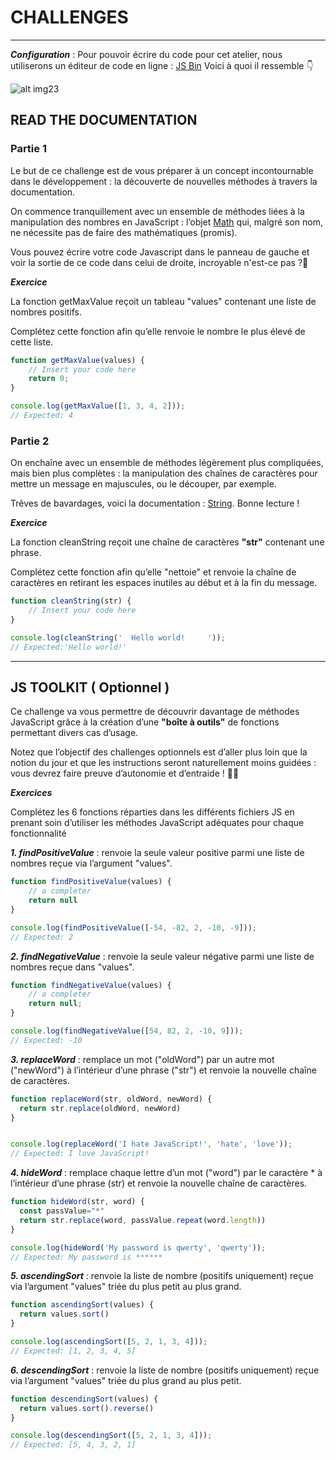 # CHALLENGES
***

***Configuration*** : 
Pour pouvoir écrire du code pour cet atelier, nous utiliserons un éditeur de code en ligne : [JS Bin](https://jsbin.com/?js,console)
Voici à quoi il ressemble 👇

![alt img23](/images/courses/level1/img23.png)

## READ THE DOCUMENTATION

### Partie 1
Le but de ce challenge est de vous préparer à un concept incontournable dans le développement : 
la découverte de nouvelles méthodes à travers la documentation.

On commence tranquillement avec un ensemble de méthodes liées à la manipulation des nombres en JavaScript : 
l’objet [Math](https://developer.mozilla.org/fr/docs/Web/JavaScript/Reference/Global_Objects/Math) qui, malgré son nom, 
ne nécessite pas de faire des mathématiques (promis).

Vous pouvez écrire votre code Javascript dans le panneau de gauche et voir la sortie de ce code dans celui de droite, incroyable n'est-ce pas ?🚀

***Exercice***

La fonction getMaxValue reçoit un tableau "values" contenant une liste de nombres positifs.

Complétez cette fonction afin qu’elle renvoie le nombre le plus élevé de cette liste.

```js
function getMaxValue(values) {
    // Insert your code here
    return 0;
}

console.log(getMaxValue([1, 3, 4, 2]));
// Expected: 4
```


### Partie 2

On enchaîne avec un ensemble de méthodes légèrement plus compliquées, mais bien plus complètes : 
la manipulation des chaînes de caractères pour mettre un message en majuscules, ou le découper, par exemple.

Trêves de bavardages, voici la documentation : [String](https://developer.mozilla.org/fr/docs/Web/JavaScript/Reference/Global_Objects/String). 
Bonne lecture !

***Exercice***

La fonction cleanString reçoit une chaîne de caractères **"str"** contenant une phrase.

Complétez cette fonction afin qu’elle "nettoie" et renvoie la chaîne de caractères en retirant les espaces inutiles au début et à la fin du message.

```js
function cleanString(str) {
    // Insert your code here
}

console.log(cleanString('  Hello world!     '));
// Expected:'Hello world!'
```
***

## JS TOOLKIT ( Optionnel )

Ce challenge va vous permettre de découvrir davantage de méthodes JavaScript grâce à la création d’une **"boîte à outils"** 
de fonctions permettant divers cas d’usage.


Notez que l’objectif des challenges optionnels est d’aller plus loin que la notion du jour et que les instructions 
seront naturellement moins guidées : vous devrez faire preuve d’autonomie et d’entraide ! 💪🏼

***Exercices***

Complétez les 6 fonctions réparties dans les différents fichiers JS en prenant soin 
d’utiliser les méthodes JavaScript adéquates pour chaque fonctionnalité

***1. findPositiveValue*** : renvoie la seule valeur positive parmi une liste de nombres reçue via l’argument "values".

```js
function findPositiveValue(values) {
    // a completer
    return null
}

console.log(findPositiveValue([-54, -82, 2, -10, -9]));
// Expected: 2
```

***2. findNegativeValue*** : renvoie la seule valeur négative parmi une liste de nombres reçue dans "values".

```js
function findNegativeValue(values) {
    // a completer
    return null;
}

console.log(findNegativeValue([54, 82, 2, -10, 9]));
// Expected: -10
```

***3. replaceWord*** : remplace un mot ("oldWord") par un autre mot ("newWord") à l’intérieur d’une phrase ("str") 
et renvoie la nouvelle chaîne de caractères.

```js
function replaceWord(str, oldWord, newWord) {
  return str.replace(oldWord, newWord)
}


console.log(replaceWord('I hate JavaScript!', 'hate', 'love'));
// Expected: I love JavaScript!
```

***4. hideWord*** : remplace chaque lettre d’un mot ("word") par le caractère * à l’intérieur d’une phrase (str) 
et renvoie la nouvelle chaîne de caractères.

```js
function hideWord(str, word) {
  const passValue="*"
  return str.replace(word, passValue.repeat(word.length))
}

console.log(hideWord('My password is qwerty', 'qwerty'));
// Expected: My password is ******
```


***5. ascendingSort*** : renvoie la liste de nombre (positifs uniquement) reçue via l’argument "values" triée du plus petit au plus grand.

```js
function ascendingSort(values) {
  return values.sort()
}

console.log(ascendingSort([5, 2, 1, 3, 4]));
// Expected: [1, 2, 3, 4, 5]
```

***6. descendingSort*** : renvoie la liste de nombre (positifs uniquement) reçue via l’argument "values" triée du plus grand au plus petit.

```js
function descendingSort(values) {
  return values.sort().reverse()
}

console.log(descendingSort([5, 2, 1, 3, 4]));
// Expected: [5, 4, 3, 2, 1]
```